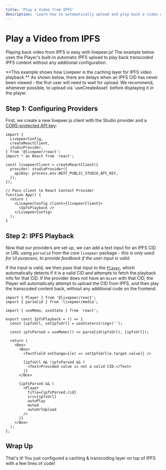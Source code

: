 ```yaml
---
title: 'Play a Video from IPFS'
description: 'Learn how to automatically upload and play back a video on IPFS with livepeer.js'
---
```



# Play a Video from IPFS

Playing back video from IPFS is easy with livepeer.js! The example below uses the Player's built-in automatic IPFS upload to
play back transcoded IPFS content without any additional configuration.

<Callout type="warning" emoji="⚠️">
  **This example shows how Livepeer is the caching layer for IPFS video
  playback.** As shown below, there are delays when an IPFS CID has never been
  viewed - the first user will need to wait for upload. We recommend, whenever
  possible, to upload via `useCreateAsset` before displaying it in the player.
</Callout>

<IpfsPlayback />

## Step 1: Configuring Providers

First, we create a new livepeer.js client with the Studio provider and a [CORS-protected API key](/react/providers/studio#apikey):

```tsx
import {
  LivepeerConfig,
  createReactClient,
  studioProvider,
} from '@livepeer/react';
import * as React from 'react';

const livepeerClient = createReactClient({
  provider: studioProvider({
    apiKey: process.env.NEXT_PUBLIC_STUDIO_API_KEY,
  }),
});

// Pass client to React Context Provider
function App() {
  return (
    <LivepeerConfig client={livepeerClient}>
      <IpfsPlayback />
    </LivepeerConfig>
  );
}
```

## Step 2: IPFS Playback

Now that our providers are set up, we can add a text input for an IPFS CID or URL using `parseCid` from the core `livepeer` package - _this is only
used for UI purposes, to provide feedback if the user input is valid_.

If the input is valid, we then pass that input to the [`Player`](/react/Player), which automatically detects if it is a valid CID and attempts
to fetch the playback info for that CID. If the provider does not have an `Asset` with that CID, the Player will automatically attempt
to upload the CID from IPFS, and then play the transcoded content back, without any additional code on the frontend.

```tsx
import { Player } from '@livepeer/react';
import { parseCid } from 'livepeer/media';

import { useMemo, useState } from 'react';

export const IpfsPlayback = () => {
  const [ipfsUrl, setIpfsUrl] = useState<string>('');

  const ipfsParsed = useMemo(() => parseCid(ipfsUrl), [ipfsUrl]);

  return (
    <Box>
      <Box>
        <TextField onChange={(e) => setIpfsUrl(e.target.value)} />

        {ipfsUrl && !ipfsParsed && (
          <Text>Provided value is not a valid CID.</Text>
        )}
      </Box>

      {ipfsParsed && (
        <Player
          title={ipfsParsed.cid}
          src={ipfsUrl}
          autoPlay
          muted
          autoUrlUpload
        />
      )}
    </Box>
  );
};
```

## Wrap Up

That's it! You just configured a caching & transcoding layer on top of IPFS with a few lines of code!
